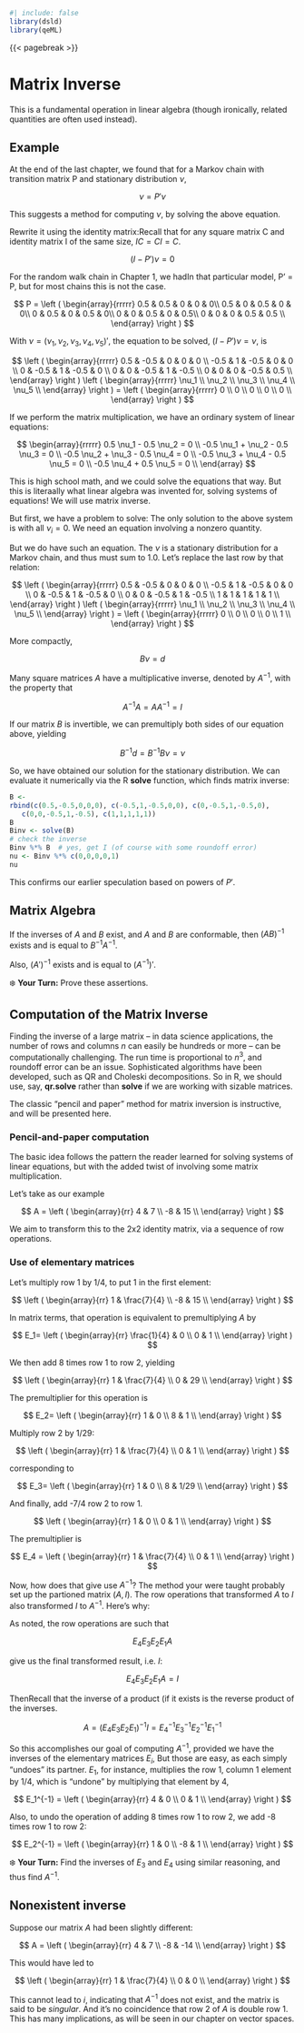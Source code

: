 

```r
#| include: false
library(dsld)
library(qeML)
```

{{< pagebreak >}}

# Matrix Inverse

This is a fundamental operation in linear algebra (though ironically,
related quantities are often used instead).

## Example

At the end of the last chapter, we found that for a Markov chain with
transition matrix P and stationary distribution $\nu$,

$$
\nu = P' \nu
$$

This suggests a method for computing $\nu$, by solving the above
equation.[]{.column-margin}

Rewrite it using the identity matrix:[Recall that for any square matrix
C and identity matrix I of the same size, $IC = CI =
C$.]{.column-margin}

$$
(I - P') \nu = 0
$$

For the random walk chain in Chapter 1, we had[In that particular model,
P' = P, but for most chains this is not the case.]{.column-margin}

$$
P =
\left (
\begin{array}{rrrrr}
0.5 & 0.5 & 0 & 0 & 0\\
0.5 & 0 & 0.5 & 0 & 0\\
0 & 0.5 & 0 & 0.5 & 0\\
0 & 0 & 0.5 & 0 & 0.5\\
0 & 0 & 0 & 0.5 & 0.5 \\
\end{array}
\right )
$$

With $\nu = (\nu_1,\nu_2,\nu_3,\nu_4,\nu_5)'$, the equation to be
solved, $(I-P') \nu = \nu$, is

$$
\left (
\begin{array}{rrrrr}
0.5 & -0.5 & 0 & 0 & 0 \\
-0.5 & 1 & -0.5 & 0 & 0 \\
0 & -0.5 & 1 & -0.5 & 0 \\
0 & 0 & -0.5 & 1 & -0.5 \\
0 & 0 & 0 & -0.5 & 0.5 \\
\end{array}
\right )
\left (
\begin{array}{rrrrr}
\nu_1 \\
\nu_2 \\
\nu_3 \\
\nu_4 \\
\nu_5 \\
\end{array}
\right ) = 
\left (
\begin{array}{rrrrr}
0 \\
0 \\
0 \\
0 \\
0 \\
\end{array}
\right ) 
$$

If we perform the matrix multiplication, we have an ordinary system of
linear equations:

$$
\begin{array}{rrrrr}
0.5 \nu_1 - 0.5 \nu_2 = 0 \\
-0.5 \nu_1 + \nu_2 - 0.5 \nu_3 = 0 \\
-0.5 \nu_2 + \nu_3 - 0.5 \nu_4 = 0 \\
-0.5 \nu_3 + \nu_4 - 0.5 \nu_5 = 0 \\
-0.5 \nu_4 + 0.5 \nu_5 = 0 \\
\end{array}
$$

This is high school math, and we could solve the equations that way. But
this is literaally what linear algebra was invented for, solving systems
of equations! We will use matrix inverse.

But first, we have a problem to solve: The only solution to the above
system is with all $\nu_i = 0$. We need an equation involving a nonzero
quantity.

But we do have such an equation. The $\nu$ is a stationary distribution
for a Markov chain, and thus must sum to 1.0. Let's replace the last row
by that relation:

$$
\left (
\begin{array}{rrrrr}
0.5 & -0.5 & 0 & 0 & 0 \\
-0.5 & 1 & -0.5 & 0 & 0 \\
0 & -0.5 & 1 & -0.5 & 0 \\
0 & 0 & -0.5 & 1 & -0.5 \\
1 & 1 & 1 & 1 & 1 \\
\end{array}
\right )
\left (
\begin{array}{rrrrr}
\nu_1 \\
\nu_2 \\
\nu_3 \\
\nu_4 \\
\nu_5 \\
\end{array}
\right ) =
\left (
\begin{array}{rrrrr}
0 \\
0 \\
0 \\
0 \\
1 \\
\end{array}
\right )
$$

More compactly, 

$$
B \nu = d
$$

Many square matrices $A$ have a multiplicative inverse, denoted by
$A^{-1}$, with the property that

$$
A^{-1} A = A A^{-1} = I
$$

If our matrix $B$ is invertible, we can premultiply both sides of our
equation above, yielding

$$
B^{-1} d = B^{-1} B \nu = \nu
$$

So, we have obtained our solution for the stationary distribution. We
can evaluate it numerically via the R **solve** function, which finds
matrix inverse:

```r
B <-
rbind(c(0.5,-0.5,0,0,0), c(-0.5,1,-0.5,0,0), c(0,-0.5,1,-0.5,0),
   c(0,0,-0.5,1,-0.5), c(1,1,1,1,1))
B
Binv <- solve(B)
# check the inverse
Binv %*% B  # yes, get I (of course with some roundoff error)
nu <- Binv %*% c(0,0,0,0,1)
nu
```

This confirms our earlier speculation based on powers of $P'$.

## Matrix Algebra 

If the inverses of $A$ and $B$ exist, and $A$ and $B$ are conformable,
then $(AB)^{-1}$ exists and is equal to $B^{-1} A^{-1}$.

Also, $(A')^{-1}$ exists and is equal to $(A^{-1})'$.

❄️  **Your Turn:** Prove these assertions.

## Computation of the Matrix Inverse

Finding the inverse of a large matrix -- in data science applications,
the number of rows and columns $n$ can easily be hundreds or more -- can
be computationally challenging. The run time is proportional to $n^3$,
and roundoff error can be an issue. Sophisticated algorithms have been
developed, such as QR and Choleski decompositions. So in R, we should
use, say, **qr.solve** rather than **solve** if we are working with
sizable matrices.

The classic "pencil and paper" method for matrix inversion is
instructive, and will be presented here.

### Pencil-and-paper computation

The basic idea follows the pattern the reader learned for solving
systems of linear equations, but with the added twist of involving some
matrix multiplication.

Let's take as our example 

$$
 A = 
 \left (
 \begin{array}{rr}
 4 & 7 \\
 -8 & 15  \\
 \end{array}
 \right )
 $$

We aim to transform this to the 2x2 identity matrix, via a sequence of
row operations.

### Use of elementary matrices

Let's multiply row 1 by 1/4, to put 1 in the first element:

$$
 \left (
 \begin{array}{rr}
 1 & \frac{7}{4} \\
 -8 & 15  \\
 \end{array}
 \right )
 $$

In matrix terms, that operation is equivalent to premultiplying $A$ by 

$$
E_1=
\left (
\begin{array}{rr}
\frac{1}{4} & 0  \\
0 & 1  \\
\end{array}
\right )
$$

We then add 8 times row 1 to row 2, yielding

$$
 \left (
 \begin{array}{rr}
 1 & \frac{7}{4} \\
 0 & 29  \\
 \end{array}
 \right )
 $$

The premultiplier for this operation is

$$
E_2=
\left (
\begin{array}{rr}
1 & 0  \\
8 & 1  \\
\end{array}
\right )
$$

Multiply row 2 by 1/29:

$$
 \left (
 \begin{array}{rr}
 1 & \frac{7}{4} \\
 0 & 1  \\
 \end{array}
 \right )
 $$

corresponding to 

$$
E_3=
\left (
\begin{array}{rr}
1 & 0  \\
8 & 1/29  \\
\end{array}
\right )
$$

And finally, add -7/4 row 2 to row 1.

$$
 \left (
 \begin{array}{rr}
 1 & 0 \\
 0 & 1  \\
 \end{array}
 \right )
 $$

The premultiplier is

$$
E_4 =
 \left (
 \begin{array}{rr}
 1 & \frac{7}{4} \\
 0 & 1  \\
 \end{array}
 \right )
 $$

Now, how does that give use $A^{-1}$? The method your were taught
probably set up the partioned matrix $(A,I)$. The row operations that
transformed $A$ to $I$ also transformed $I$ to $A^{-1}$. Here's why:

As noted, the row operations are such that 

$$
E_4 E_3 E_2 E_1 A 
$$

give us the final transformed result, i.e. $I$: 

$$
E_4 E_3 E_2 E_1 A = I
$$

Then[Recall that the inverse of a product (if it exists is the reverse
product of the inverses.]{.column-margin}

$$
A = (E_4 E_3 E_2 E_1)^{-1} I = E_4^{-1} E_3^{-1} E_2^{-1} E_1^{-1}
$$

So this accomplishes our goal of computing $A^{-1}$, provided we have
the inverses of the elementary matrices $E_i$, But those are easy, as
each simply "undoes" its partner. $E_1$, for instance, multiplies the
row 1, column 1 element by 1/4, which is "undone" by multiplying that
element by 4,

$$
E_1^{-1} =
 \left (
 \begin{array}{rr}
 4 & 0 \\
 0 & 1  \\
 \end{array}
 \right )
$$
 
Also, to undo the operation of adding 8 times row 1 to row 2, we
add -8 times row 1 to row 2:

$$
E_2^{-1} =
 \left (
 \begin{array}{rr}
 1 & 0 \\
 -8 & 1 \\
 \end{array}
 \right )
$$
 
❄️  **Your Turn:** Find the inverses of $E_3$
and $E_4$ using similar reasoning, and thus find $A^{-1}$.

## Nonexistent inverse

Suppose our matrix $A$ had been slightly different:

$$
 A =
 \left (
 \begin{array}{rr}
 4 & 7 \\
 -8 & -14  \\
 \end{array}
 \right )
 $$

This would have led to

$$
 \left (
 \begin{array}{rr}
 1 & \frac{7}{4} \\
 0 & 0  \\
 \end{array}
 \right )
 $$

This cannot lead to $i$, indicating that $A^{-1}$ does not exist, and
the matrix is said to be *singular*. And it's no coincidence that row 2
of $A$ is double row 1. This has many implications, as will be seen in
our chapter on vector spaces.

